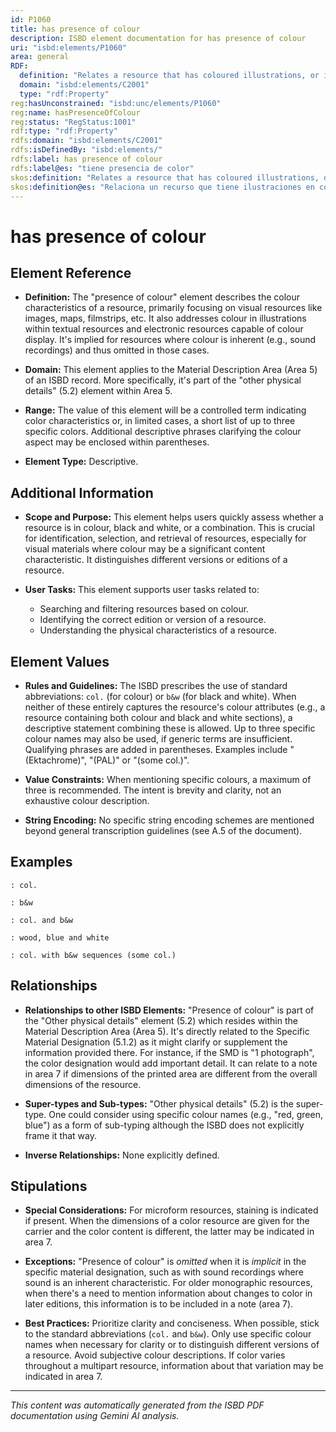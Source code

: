 ```yaml
---
id: P1060
title: has presence of colour
description: ISBD element documentation for has presence of colour
uri: "isbd:elements/P1060"
area: general
RDF:
  definition: "Relates a resource that has coloured illustrations, or is visual, to a statement indicating the presence of coloured illustrations or colour characteristics, using the abbreviations \"col.\" or \"b&w\" (or their equivalents in another language)."
  domain: "isbd:elements/C2001"
  type: "rdf:Property"
reg:hasUnconstrained: "isbd:unc/elements/P1060"
reg:name: hasPresenceOfColour
reg:status: "RegStatus:1001"
rdf:type: "rdf:Property"
rdfs:domain: "isbd:elements/C2001"
rdfs:isDefinedBy: "isbd:elements/"
rdfs:label: has presence of colour
rdfs:label@es: "tiene presencia de color"
skos:definition: "Relates a resource that has coloured illustrations, or is visual, to a statement indicating the presence of coloured illustrations or colour characteristics, using the abbreviations \"col.\" or \"b&w\" (or their equivalents in another language)."
skos:definition@es: "Relaciona un recurso que tiene ilustraciones en color, o es visual, con una mención que indica la presencia de ilustraciones en color o características de color, utilizando las abreviaturas “col.” o “bl. y n.” (o sus equivalentes en otra lengua)."
---
```

# has presence of colour

## Element Reference

- **Definition:** The "presence of colour" element describes the colour characteristics of a resource, primarily focusing on visual resources like images, maps, filmstrips, etc.  It also addresses colour in illustrations within textual resources and electronic resources capable of colour display. It's implied for resources where colour is inherent (e.g., sound recordings) and thus omitted in those cases.

- **Domain:** This element applies to the Material Description Area (Area 5) of an ISBD record.  More specifically, it's part of the "other physical details" (5.2) element within Area 5.

- **Range:**  The value of this element will be a controlled term indicating color characteristics or, in limited cases, a short list of up to three specific colors.  Additional descriptive phrases clarifying the colour aspect may be enclosed within parentheses.

- **Element Type:** Descriptive.


## Additional Information
- **Scope and Purpose:** This element helps users quickly assess whether a resource is in colour, black and white, or a combination. This is crucial for identification, selection, and retrieval of resources, especially for visual materials where colour may be a significant content characteristic. It distinguishes different versions or editions of a resource.  

- **User Tasks:** This element supports user tasks related to:
    -  Searching and filtering resources based on colour.
    -  Identifying the correct edition or version of a resource.
    - Understanding the physical characteristics of a resource.


## Element Values

- **Rules and Guidelines:**  The ISBD prescribes the use of standard abbreviations:  `col.` (for colour) or `b&w` (for black and white).  When neither of these entirely captures the resource's colour attributes (e.g., a resource containing both colour and black and white sections), a descriptive statement combining these is allowed.  Up to three specific colour names may also be used, if generic terms are insufficient.  Qualifying phrases are added in parentheses. Examples include "(Ektachrome)", "(PAL)" or "(some col.)".


- **Value Constraints:**  When mentioning specific colours, a maximum of three is recommended.  The intent is brevity and clarity, not an exhaustive colour description.

- **String Encoding:**  No specific string encoding schemes are mentioned beyond general transcription guidelines (see A.5 of the document).


## Examples

```
: col.
```

```
: b&w
```

```
: col. and b&w
```
```
: wood, blue and white
```

```
: col. with b&w sequences (some col.)
```


## Relationships

- **Relationships to other ISBD Elements:** "Presence of colour" is part of the "Other physical details" element (5.2) which resides within the Material Description Area (Area 5).  It's directly related to the Specific Material Designation (5.1.2) as it might clarify or supplement the information provided there. For instance, if the SMD is "1 photograph", the color designation would add important detail. It can relate to a note in area 7 if dimensions of the printed area are different from the overall dimensions of the resource.

- **Super-types and Sub-types:** "Other physical details" (5.2) is the super-type.  One could consider using specific colour names (e.g., "red, green, blue") as a form of sub-typing although the ISBD does not explicitly frame it that way.

- **Inverse Relationships:** None explicitly defined.



## Stipulations

- **Special Considerations:** For microform resources, staining is indicated if present. When the dimensions of a color resource are given for the carrier and the color content is different, the latter may be indicated in area 7.

- **Exceptions:** "Presence of colour" is *omitted* when it is *implicit* in the specific material designation, such as with sound recordings where sound is an inherent characteristic. For older monographic resources, when there's a need to mention information about changes to color in later editions, this information is to be included in a note (area 7).


- **Best Practices:**  Prioritize clarity and conciseness. When possible, stick to the standard abbreviations (`col.` and `b&w`).  Only use specific colour names when necessary for clarity or to distinguish different versions of a resource.  Avoid subjective colour descriptions. If color varies throughout a multipart resource, information about that variation may be indicated in area 7.


---

*This content was automatically generated from the ISBD PDF documentation using Gemini AI analysis.*
